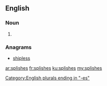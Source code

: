 ==English==

===Noun===
{{head|en|plural}}

# {{plural of|splish|lang=en|nocat=1}}

===Anagrams===
* [[shipless#English|shipless]]

[[Category:English plurals ending in "-es"]]

[[ar:splishes]]
[[fr:splishes]]
[[ku:splishes]]
[[my:splishes]]